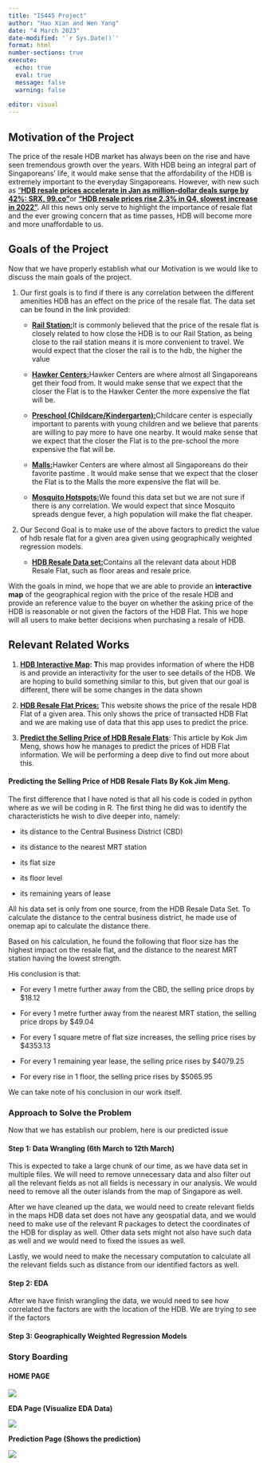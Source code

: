 ```yaml
---
title: "IS445 Project"
author: "Hao Xian and Wen Yang"
date: "4 March 2023"
date-modified: '`r Sys.Date()`'
format: html
number-sections: true
execute: 
  echo: true
  eval: true
  message: false
  warning: false
  
editor: visual
---
```


## Motivation of the Project

The price of the resale HDB market has always been on the rise and have seen tremendous growth over the years. With HDB being an integral part of Singaporeans' life, it would make sense that the affordability of the HDB is extremely important to the everyday Singaporeans. However, with new such as ["**HDB resale prices accelerate in Jan as million-dollar deals surge by 42%: SRX, 99.co"**](https://www.businesstimes.com.sg/property/hdb-resale-prices-accelerate-jan-million-dollar-deals-surge-42-srx-99co)or [**"HDB resale prices rise 2.3% in Q4, slowest increase in 2022"**](https://www.straitstimes.com/singapore/housing/hdb-resale-prices-rise-23-in-q4-slowest-increase-in-2022#:~:text=Resale%20prices%20grew%20by%2010.4,latest%20round%20of%20property%20curbs.)**.** All this news only serve to highlight the importance of resale flat and the ever growing concern that as time passes, HDB will become more and more unaffordable to us.

## Goals of the Project

Now that we have properly establish what our Motivation is we would like to discuss the main goals of the project.

1.  Our first goals is to find if there is any correlation between the different amenities HDB has an effect on the price of the resale flat. The data set can be found in the link provided:

    -   [**Rail Station:**](https://dataportal.asia/dataset/203030733_master-plan-2019-rail-station-name-layer)It is commonly believed that the price of the resale flat is closely related to how close the HDB is to our Rail Station, as being close to the rail station means it is more convenient to travel. We would expect that the closer the rail is to the hdb, the higher the value

    -   [**Hawker Centers:**](https://dataportal.asia/dataset/192501037_hawker-centres)Hawker Centers are where almost all Singaporeans get their food from. It would make sense that we expect that the closer the Flat is to the Hawker Center the more expensive the flat will be.

    -   [**Preschool (Childcare/Kindergarten):**](https://dataportal.asia/dataset/203030733_pre-schools-location)Childcare center is especially important to parents with young children and we believe that parents are willing to pay more to have one nearby. It would make sense that we expect that the closer the Flat is to the pre-school the more expensive the flat will be.

    -   [**Malls:**](https://dataportal.asia/dataset/203030733_master-plan-2019-sdcp-park-mall-promenade-and-public-link)Hawker Centers are where almost all Singaporeans do their favorite pastime . It would make sense that we expect that the closer the Flat is to the Malls the more expensive the flat will be.

    -   [**Mosquito Hotspots:**](https://dataportal.asia/dataset/192501037_areas-with-high-aedes-population)We found this data set but we are not sure if there is any correlation. We would expect that since Mosquito spreads dengue fever, a high population will make the flat cheaper.

2.  Our Second Goal is to make use of the above factors to predict the value of hdb resale flat for a given area given using geographically weighted regression models.

    -   [**HDB Resale Data set:**](https://data.gov.sg/dataset/resale-flat-prices)Contains all the relevant data about HDB Resale Flat, such as floor areas and resale price.

With the goals in mind, we hope that we are able to provide an **interactive map** of the geographical region with the price of the resale HDB and provide an reference value to the buyer on whether the asking price of the HDB is reasonable or not given the factors of the HDB Flat. This we hope will all users to make better decisions when purchasing a resale of HDB.

## Relevant Related Works

1.  [**HDB Interactive Map**](https://services2.hdb.gov.sg/web/fi10/emap.html)**: T**his map provides information of where the HDB is and provide an interactivity for the user to see details of the HDB. We are hoping to build something similar to this, but given that our goal is different, there will be some changes in the data shown

2.  [[**HDB Resale Flat Prices:**]{.underline}](https://services2.hdb.gov.sg/webapp/BB33RTIS/) This website shows the price of the resale HDB Flat of a given area. This only shows the price of transacted HDB Flat and we are making use of data that this app uses to predict the price.

3.  [[**Predict the Selling Price of HDB Resale Flats**]{.underline}](https://towardsdatascience.com/predict-the-selling-price-of-hdb-resale-flats-50530391a845): This article by Kok Jim Meng, shows how he manages to predict the prices of HDB Flat information. We will be performing a deep dive to find out more about this.

#### Predicting the Selling Price of HDB Resale Flats By Kok Jim Meng.

The first difference that I have noted is that all his code is coded in python where as we will be coding in R. The first thing he did was to identify the characteristicts he wish to dive deeper into, namely:

-   its distance to the Central Business District (CBD)

-   its distance to the nearest MRT station

-   its flat size

-   its floor level

-   its remaining years of lease

All his data set is only from one source, from the HDB Resale Data Set. To calculate the distance to the central business district, he made use of onemap api to calculate the distance there.

Based on his calculation, he found the following that floor size has the highest impact on the resale flat, and the distance to the nearest MRT station having the lowest strength.

His conclusion is that:

-   For every 1 metre further away from the CBD, the selling price drops by \$18.12

-   For every 1 metre further away from the nearest MRT station, the selling price drops by \$49.04

-   For every 1 square metre of flat size increases, the selling price rises by \$4353.13

-   For every 1 remaining year lease, the selling price rises by \$4079.25

-   For every rise in 1 floor, the selling price rises by \$5065.95

We can take note of his conclusion in our work itself.

### Approach to Solve the Problem

Now that we has establish our problem, here is our predicted issue

#### Step 1: Data Wrangling (6th March to 12th March)

This is expected to take a large chunk of our time, as we have data set in multiple files. We will need to remove unnecessary data and also filter out all the relevant fields as not all fields is necessary in our analysis. We would need to remove all the outer islands from the map of Singapore as well.

After we have cleaned up the data, we would need to create relevant fields in the maps HDB data set does not have any geospatial data, and we would need to make use of the relevant R packages to detect the coordinates of the HDB for display as well. Other data sets might not also have such data as well and we would need to fixed the issues as well.

Lastly, we would need to make the necessary computation to calculate all the relevant fields such as distance from our identified factors as well.

#### Step 2: EDA

After we have finish wrangling the data, we would need to see how correlated the factors are with the location of the HDB. We are trying to see if the factors

#### Step 3: Geographically Weighted Regression Models

### Story Boarding

#### HOME PAGE

![](images/photo_2023-03-04_17-46-25.jpg)

**EDA Page (Visualize EDA Data)**

![](images/photo_2023-03-04_17-52-34.jpg)

**Prediction Page (Shows the prediction)**

![](images/photo_2023-03-04_17-52-51.jpg)
